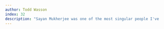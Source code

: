 ```yaml
---
author: Todd Wasson
index: 32
description: "Sayan Mukherjee was one of the most singular people I've ever met. I was a grad student at Duke when he joined the faculty in our program, and was immediately drawn to this brash, unapologetic, witty, and oh-so-human genius, invariably dressed in some mildly-to-not-that-mildly offensive t-shirt. While his talent and mental versatility was inarguable, what I'll always remember most was who he was as a person, exemplified by his ability to connect on an interpersonal level with seemingly anyone, from the stodgiest professors to the greenest, most intimidated students. Soon after his arrival at Duke I started seeing him seemingly every time I went to basically any bar in Durham, and whenever that happened he would be sure to come and socialize -- and by socialize, what I really mean is: he would come with a beer, and if it was in a bottle he would hold it in one hand with a prominently-displayed, enormous anarchy tattoo on his big forearm, and bite off the bottle cap, spit it out, and then loudly cackle about it. He was the absolute best of kind of role model: an academic with the easy intuition of his science that comes with the sharpest of minds, combined with a mannerism that makes you immediately want to be his friend and his student at the same time. He was a professor for a reason: he was a great mentor, taking students under his wing and willingly meeting off-hours with extreme patience and generosity of his own time. He was a skilled and effective teacher. He was prolific and widely-respected by the luminaries in his field. He was on my Masters' and PhD committees, and his personal mentorship helped guide how I think about science today. Sayan was just the total package. After a lecture one day, I asked him if he wanted to join our adult co-ed kickball team with a bunch of other students, and he leapt at the chance. During that season, he and I recognized a loophole in the league rules, and I used it while pitching in the next game to strike out the other team time and again, figuring that Duke professor ejected from kickball game would be a student paper headline that wouldn't do him any favors, while I was instead a lowly grad student (so, really, who cares). After I was, in fact, ejected, he raised his hand to volunteer to replace me -- and then exploited the same loophole until he was ejected, too. He came over to me, cackling again, and high fived me in plain sight of the referee -- and then bought the entire team several rounds after the game in celebration. The league had to change its rules before the next week. I'll never forget that silly anecdote, and I'll never forget Sayan. Rest in peace my friend, you are a legend and you will be forever missed. My heart is broken for your family. You are gone far, far too soon."
---
```

